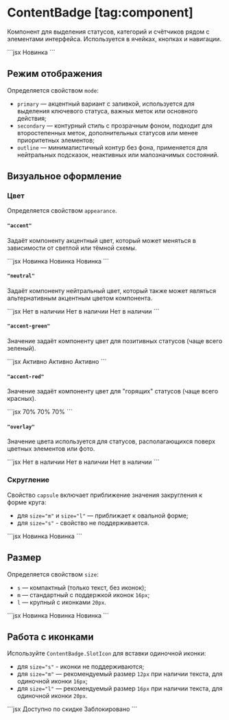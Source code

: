 <Overview>

# ContentBadge [tag:component]

Компонент для выделения статусов, категорий и счётчиков рядом с элементами интерфейса. Используется в ячейках, кнопках и навигации.

</Overview>

<Playground>
  ```jsx
  <ContentBadge>Новинка</ContentBadge>
  ```
</Playground>

## Режим отображения

Определяется свойством `mode`:

- `primary` — акцентный вариант с заливкой, используется для выделения ключевого статуса,
  важных меток или основного действия;
- `secondary` — контурный стиль с прозрачным фоном, подходит для второстепенных меток,
  дополнительных статусов или менее приоритетных элементов;
- `outline` — минималистичный контур без фона, применяется для нейтральных подсказок,
  неактивных или малозначимых состояний.

## Визуальное оформление

### Цвет

Определяется свойством `appearance`.

#### `"accent"`

Задаёт компоненту акцентный цвет, который может меняться в зависимости от светлой или тёмной схемы.

<Playground>
  ```jsx
  <ContentBadge mode="primary" appearance="accent">
    Новинка
  </ContentBadge>
  <ContentBadge mode="secondary" appearance="accent">
    Новинка
  </ContentBadge>
  <ContentBadge mode="outline" appearance="accent">
    Новинка
  </ContentBadge>
  ```
</Playground>

#### `"neutral"`

Задаёт компоненту нейтральный цвет, который также может являться альтернативным акцентным цветом компонента.

<Playground>
  ```jsx
  <ContentBadge mode="primary" appearance="neutral">
    Нет в наличии
  </ContentBadge>
  <ContentBadge mode="secondary" appearance="neutral">
    Нет в наличии
  </ContentBadge>
  <ContentBadge mode="outline" appearance="neutral">
    Нет в наличии
  </ContentBadge>
  ```
</Playground>

#### `"accent-green"`

Значение задаёт компоненту цвет для позитивных статусов (чаще всего зеленый).

<Playground>
  ```jsx
  <ContentBadge mode="primary" appearance="accent-green">
    Активно
  </ContentBadge>
  <ContentBadge mode="secondary" appearance="accent-green">
    Активно
  </ContentBadge>
  <ContentBadge mode="outline" appearance="accent-green">
    Активно
  </ContentBadge>
  ```
</Playground>

#### `"accent-red"`

Значение задаёт компоненту цвет для "горящих" статусов (чаще всего красных).

<Playground>
  ```jsx
  <ContentBadge mode="primary" appearance="accent-red">
    70%
  </ContentBadge>
  <ContentBadge mode="secondary" appearance="accent-red">
    70%
  </ContentBadge>
  <ContentBadge mode="outline" appearance="accent-red">
    70%
  </ContentBadge>
  ```
</Playground>

#### `"overlay"`

Значение цвета используется для статусов, располагающихся поверх цветных элементов или фото.


<Playground Wrapper={OverlayButtonWrapper}>
  ```jsx
  <ContentBadge mode="primary" appearance="overlay">
    Нет в наличии
  </ContentBadge>
  <ContentBadge mode="secondary" appearance="overlay">
    Нет в наличии
  </ContentBadge>
  <ContentBadge mode="outline" appearance="overlay">
    Нет в наличии
  </ContentBadge>
  ```
</Playground>

### Скругление

Свойство `capsule` включает приближение значения закругления к форме круга:

- для `size="m"` и `size="l"` — приближает к овальной форме;
- для `size="s"` - свойство не поддерживается.

<Playground>
  ```jsx
  <ContentBadge capsule size="m">
    Новинка
  </ContentBadge>
  <ContentBadge capsule size="l">
    Новинка
  </ContentBadge>
  ```
</Playground>

## Размер

Определяется свойством `size`:

- `s` — компактный (только текст, без иконок);
- `m` — стандартный с поддержкой иконок `16px`;
- `l` — крупный с иконками `20px`.

<Playground>
  ```jsx
  <ContentBadge size="s">Новинка</ContentBadge>
  <ContentBadge size="m">Новинка</ContentBadge>
  <ContentBadge size="l">Новинка</ContentBadge>
  ```
</Playground>

## Работа с иконками

Используйте `ContentBadge.SlotIcon` для вставки одиночной иконки:

- для `size="s"` - иконки не поддерживаются;
- для `size="m"` — рекомендуемый размер `12px` при наличии текста, для одиночной иконки `16px`;
- для `size="l"` — рекомендуемый размер `16px` при наличии текста, для одиночной иконки `20px`.

<Playground>
  ```jsx
  <ContentBadge size="m" appearance="accent-green">
    <ContentBadge.SlotIcon>
      <Icon12Tag />
    </ContentBadge.SlotIcon>
    Доступно по скидке
  </ContentBadge>
  <ContentBadge size="l" appearance="neutral">
    Заблокировано
    <ContentBadge.SlotIcon>
      <Icon16LockOutline />
    </ContentBadge.SlotIcon>
  </ContentBadge>
  <ContentBadge size="l" appearance="accent-red">
    <ContentBadge.SlotIcon>
      <Icon20CrownVerified />
    </ContentBadge.SlotIcon>
  </ContentBadge>
  ```
</Playground>
